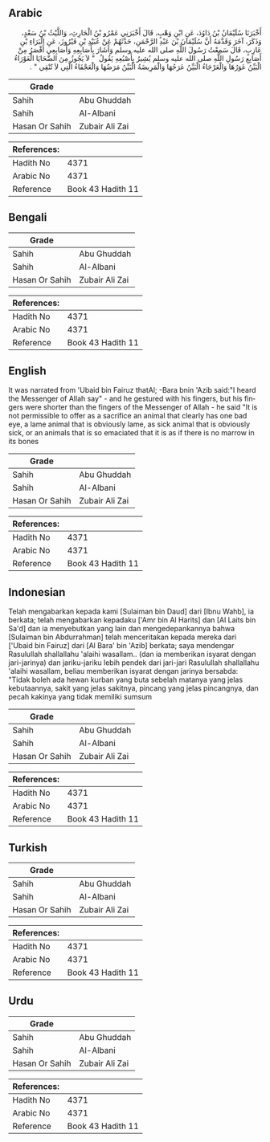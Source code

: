 ## Arabic

<div dir="rtl" lang="ar" style={{fontSize:'larger',backgroundColor:'#f8f9fa',padding:20}}>أَخْبَرَنَا سُلَيْمَانُ بْنُ دَاوُدَ، عَنِ ابْنِ وَهْبٍ، قَالَ أَخْبَرَنِي عَمْرُو بْنُ الْحَارِثِ، وَاللَّيْثُ بْنُ سَعْدٍ، وَذَكَرَ، آخَرَ وَقَدَّمَهُ أَنَّ سُلَيْمَانَ بْنَ عَبْدِ الرَّحْمَنِ، حَدَّثَهُمْ عَنْ عُبَيْدِ بْنِ فَيْرُوزَ، عَنِ الْبَرَاءِ بْنِ عَازِبٍ، قَالَ سَمِعْتُ رَسُولَ اللَّهِ صلى الله عليه وسلم وَأَشَارَ بِأَصَابِعِهِ وَأَصَابِعِي أَقْصَرُ مِنْ أَصَابِعِ رَسُولِ اللَّهِ صلى الله عليه وسلم يُشِيرُ بِأَصْبُعِهِ يَقُولُ ‏ "‏ لاَ يَجُوزُ مِنَ الضَّحَايَا الْعَوْرَاءُ الْبَيِّنُ عَوَرُهَا وَالْعَرْجَاءُ الْبَيِّنُ عَرَجُهَا وَالْمَرِيضَةُ الْبَيِّنُ مَرَضُهَا وَالْعَجْفَاءُ الَّتِي لاَ تُنْقِي ‏"‏ ‏.‏</div><div style={{backgroundColor:'#f8f9fa',padding:20, marginBottom: 10}}><table>
      <thead>
        <tr>
          <th>Grade</th>
          <th></th>
        </tr>
      </thead>
      <tbody>
<tr><td>Sahih</td><td>Abu Ghuddah</td></tr><tr><td>Sahih</td><td>Al-Albani</td></tr><tr><td>Hasan Or Sahih</td><td>Zubair Ali Zai</td></tr></tbody></table><table>
        <thead>
          <tr>
            <th>References:</th>
            <th></th>
          </tr>
        </thead>
        <tbody><tr><td>Hadith No</td><td>4371</td></tr><tr><td>Arabic No</td><td>4371</td></tr><tr><td>Reference</td><td>Book 43 Hadith 11</td></tr></tbody></table></div>

## Bengali

<div dir="ltr" lang="bn" style={{fontSize:'larger',backgroundColor:'#f8f9fa',padding:20}}></div><div style={{backgroundColor:'#f8f9fa',padding:20, marginBottom: 10}}><table>
      <thead>
        <tr>
          <th>Grade</th>
          <th></th>
        </tr>
      </thead>
      <tbody>
<tr><td>Sahih</td><td>Abu Ghuddah</td></tr><tr><td>Sahih</td><td>Al-Albani</td></tr><tr><td>Hasan Or Sahih</td><td>Zubair Ali Zai</td></tr></tbody></table><table>
        <thead>
          <tr>
            <th>References:</th>
            <th></th>
          </tr>
        </thead>
        <tbody><tr><td>Hadith No</td><td>4371</td></tr><tr><td>Arabic No</td><td>4371</td></tr><tr><td>Reference</td><td>Book 43 Hadith 11</td></tr></tbody></table></div>

## English

<div dir="ltr" lang="en" style={{fontSize:'larger',backgroundColor:'#f8f9fa',padding:20}}>It was narrated from 'Ubaid bin Fairuz thatAl; -Bara bnin 'Azib said:"I heard the Messenger of Allah say" - and he gestured with his fingers, but his fingers were shorter than the fingers of the Messenger of Allah - he said "It is not permissible to offer as a sacrifice an animal that clearly has one bad eye, a lame animal that is obviously lame, as sick animal that is obviously sick, or an animals that is so emaciated that it is as if there is no marrow in its bones</div><div style={{backgroundColor:'#f8f9fa',padding:20, marginBottom: 10}}><table>
      <thead>
        <tr>
          <th>Grade</th>
          <th></th>
        </tr>
      </thead>
      <tbody>
<tr><td>Sahih</td><td>Abu Ghuddah</td></tr><tr><td>Sahih</td><td>Al-Albani</td></tr><tr><td>Hasan Or Sahih</td><td>Zubair Ali Zai</td></tr></tbody></table><table>
        <thead>
          <tr>
            <th>References:</th>
            <th></th>
          </tr>
        </thead>
        <tbody><tr><td>Hadith No</td><td>4371</td></tr><tr><td>Arabic No</td><td>4371</td></tr><tr><td>Reference</td><td>Book 43 Hadith 11</td></tr></tbody></table></div>

## Indonesian

<div dir="ltr" lang="id" style={{fontSize:'larger',backgroundColor:'#f8f9fa',padding:20}}>Telah mengabarkan kepada kami [Sulaiman bin Daud] dari [Ibnu Wahb], ia berkata; telah mengabarkan kepadaku ['Amr bin Al Harits] dan [Al Laits bin Sa'd] dan ia menyebutkan yang lain dan mengedepankannya bahwa [Sulaiman bin Abdurrahman] telah menceritakan kepada mereka dari ['Ubaid bin Fairuz] dari [Al Bara' bin 'Azib] berkata; saya mendengar Rasulullah shallallahu 'alaihi wasallam.. (dan ia memberikan isyarat dengan jari-jarinya) dan jariku-jariku lebih pendek dari jari-jari Rasulullah shallallahu 'alaihi wasallam, beliau memberikan isyarat dengan jarinya bersabda: "Tidak boleh ada hewan kurban yang buta sebelah matanya yang jelas kebutaannya, sakit yang jelas sakitnya, pincang yang jelas pincangnya, dan pecah kakinya yang tidak memiliki sumsum</div><div style={{backgroundColor:'#f8f9fa',padding:20, marginBottom: 10}}><table>
      <thead>
        <tr>
          <th>Grade</th>
          <th></th>
        </tr>
      </thead>
      <tbody>
<tr><td>Sahih</td><td>Abu Ghuddah</td></tr><tr><td>Sahih</td><td>Al-Albani</td></tr><tr><td>Hasan Or Sahih</td><td>Zubair Ali Zai</td></tr></tbody></table><table>
        <thead>
          <tr>
            <th>References:</th>
            <th></th>
          </tr>
        </thead>
        <tbody><tr><td>Hadith No</td><td>4371</td></tr><tr><td>Arabic No</td><td>4371</td></tr><tr><td>Reference</td><td>Book 43 Hadith 11</td></tr></tbody></table></div>

## Turkish

<div dir="ltr" lang="tr" style={{fontSize:'larger',backgroundColor:'#f8f9fa',padding:20}}></div><div style={{backgroundColor:'#f8f9fa',padding:20, marginBottom: 10}}><table>
      <thead>
        <tr>
          <th>Grade</th>
          <th></th>
        </tr>
      </thead>
      <tbody>
<tr><td>Sahih</td><td>Abu Ghuddah</td></tr><tr><td>Sahih</td><td>Al-Albani</td></tr><tr><td>Hasan Or Sahih</td><td>Zubair Ali Zai</td></tr></tbody></table><table>
        <thead>
          <tr>
            <th>References:</th>
            <th></th>
          </tr>
        </thead>
        <tbody><tr><td>Hadith No</td><td>4371</td></tr><tr><td>Arabic No</td><td>4371</td></tr><tr><td>Reference</td><td>Book 43 Hadith 11</td></tr></tbody></table></div>

## Urdu

<div dir="rtl" lang="ur" style={{fontSize:'larger',backgroundColor:'#f8f9fa',padding:20}}></div><div style={{backgroundColor:'#f8f9fa',padding:20, marginBottom: 10}}><table>
      <thead>
        <tr>
          <th>Grade</th>
          <th></th>
        </tr>
      </thead>
      <tbody>
<tr><td>Sahih</td><td>Abu Ghuddah</td></tr><tr><td>Sahih</td><td>Al-Albani</td></tr><tr><td>Hasan Or Sahih</td><td>Zubair Ali Zai</td></tr></tbody></table><table>
        <thead>
          <tr>
            <th>References:</th>
            <th></th>
          </tr>
        </thead>
        <tbody><tr><td>Hadith No</td><td>4371</td></tr><tr><td>Arabic No</td><td>4371</td></tr><tr><td>Reference</td><td>Book 43 Hadith 11</td></tr></tbody></table></div>